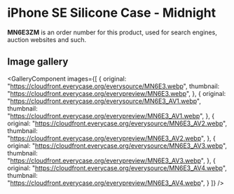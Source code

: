 
# iPhone SE Silicone Case - Midnight

<Callout type='info' emoji='👉🏻'>**MN6E3ZM** is an order number for this product, used for search engines, auction websites and such.</Callout>

## Image gallery

<GalleryComponent
    images={[
      {
        original: "https://cloudfront.everycase.org/everysource/MN6E3.webp",
        thumbnail: "https://cloudfront.everycase.org/everypreview/MN6E3.webp",
      },
      {
        original: "https://cloudfront.everycase.org/everysource/MN6E3_AV1.webp",
        thumbnail: "https://cloudfront.everycase.org/everypreview/MN6E3_AV1.webp",
      },
      {
        original: "https://cloudfront.everycase.org/everysource/MN6E3_AV2.webp",
        thumbnail: "https://cloudfront.everycase.org/everypreview/MN6E3_AV2.webp",
      },
      {
        original: "https://cloudfront.everycase.org/everysource/MN6E3_AV3.webp",
        thumbnail: "https://cloudfront.everycase.org/everypreview/MN6E3_AV3.webp",
      },
      {
        original: "https://cloudfront.everycase.org/everysource/MN6E3_AV4.webp",
        thumbnail: "https://cloudfront.everycase.org/everypreview/MN6E3_AV4.webp",
      }
    ]}
  />

